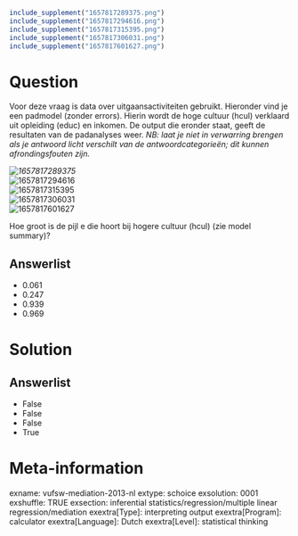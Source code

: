 ```r
include_supplement("1657817289375.png")
include_supplement("1657817294616.png")
include_supplement("1657817315395.png")
include_supplement("1657817306031.png")
include_supplement("1657817601627.png")
```

Question
========
Voor deze vraag is data over uitgaansactiviteiten gebruikt. Hieronder
vind je een padmodel (zonder errors). Hierin wordt de hoge cultuur
(hcul) verklaard uit opleiding (educ) en inkomen. De output die eronder
staat, geeft de resultaten van de padanalyses weer. *NB: laat je niet in
verwarring brengen als je antwoord licht verschilt van de
antwoordcategorieën; dit kunnen afrondingsfouten zijn.*  
  
*<img src="1657817289375.png" class="fr-fic fr-dii tvcss_2"
alt="1657817289375" />*  
<img src="1657817294616.png" class="fr-fic fr-dii tvcss_3"
alt="1657817294616" />  
<img src="1657817315395.png" class="fr-fic fr-dii tvcss_3"
alt="1657817315395" />  
<img src="1657817306031.png" class="fr-fic fr-dii tvcss_3"
alt="1657817306031" />  
<img src="1657817601627.png" class="fr-fic fr-dii tvcss_4"
alt="1657817601627" />  
  
Hoe groot is de pijl e die hoort bij hogere cultuur (hcul) (zie model
summary)?

Answerlist
----------
* 0.061
* 0.247
* 0.939
* 0.969

Solution
========










Answerlist
----------
* False
* False
* False
* True

Meta-information
================
exname: vufsw-mediation-2013-nl
extype: schoice
exsolution: 0001
exshuffle: TRUE
exsection: inferential statistics/regression/multiple linear regression/mediation
exextra[Type]: interpreting output
exextra[Program]: calculator
exextra[Language]: Dutch
exextra[Level]: statistical thinking

